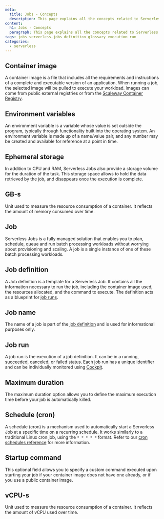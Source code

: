```yaml
---
meta:
  title: Jobs - Concepts
  description: This page explains all the concepts related to Serverless Jobs
content:
  h1: Jobs - Concepts
  paragraph: This page explains all the concepts related to Serverless Jobs
tags: jobs serverless-jobs definition glossary execution run
categories:
  - serverless
---
```


## Container image

A container image is a file that includes all the requirements and instructions of a complete and executable version of an application. 
When running a job, the selected image will be pulled to execute your workload. Images can come from public external registries or from the [Scaleway Container Registry](/containers/container-registry/concepts/#container-registry).

## Environment variables

An environment variable is a variable whose value is set outside the program, typically through functionality built into the operating system. An environment variable is made up of a name/value pair, and any number may be created and available for reference at a point in time.

## Ephemeral storage

In addition to CPU and RAM, Serverless Jobs also provide a storage volume for the duration of the task. This storage space allows to hold the data retrieved by the job, and disappears once the execution is complete.

## GB-s

Unit used to measure the resource consumption of a container. It reflects the amount of memory consumed over time.

## Job

Serverless Jobs is a fully managed solution that enables you to plan, schedule, queue and run batch processing workloads without worrying about provisioning and scaling. A job is a single instance of one of these batch processing workloads.

## Job definition

A Job definition is a template for a Serverless Job. It contains all the information necessary to run the job, including the container image used, the resources allocated, and the command to execute. The definition acts as a blueprint for [job runs](#job-run).

## Job name

The name of a job is part of the [job definition](#job-definition) and is used for informational purposes only.

## Job run

A job run is the execution of a job definition. It can be in a running, succeeded, canceled, or failed status. Each job run has a unique identifier and can be individually monitored using [Cockpit](/observability/cockpit/quickstart/).

## Maximum duration

The maximum duration option allows you to define the maximum execution time before your job is automatically killed.

## Schedule (cron)

A schedule (cron) is a mechanism used to automatically start a Serverless Job at a specific time on a recurring schedule. It works similarly to a traditional Linux cron job, using the `* * * * *` format. Refer to our [cron schedules reference](/serverless/jobs/reference-content/cron-schedules/) for more information.

## Startup command

This optional field allows you to specify a custom command executed upon starting your job if your container image does not have one already, or if you use a public container image.

## vCPU-s

Unit used to measure the resource consumption of a container. It reflects the amount of vCPU used over time.